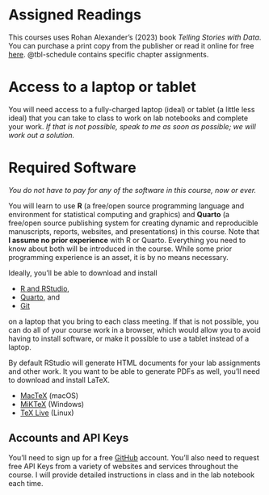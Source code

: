 # Assigned Readings

This courses uses Rohan Alexander's (2023) book *Telling Stories with Data*. You can purchase a print copy from the publisher or read it online for free [here](https://tellingstorieswithdata.com). @tbl-schedule contains specific chapter assignments.

# Access to a laptop or tablet 

You will need access to a fully-charged laptop (ideal) or tablet (a little less ideal) that you can take to class to work on lab notebooks and complete your work. *If that is not possible, speak to me as soon as possible; we will work out a solution.*

# Required Software

*You do not have to pay for any of the software in this course, now or ever.*

You will learn to use **R** (a free/open source programming language and environment for statistical computing and graphics) and **Quarto** (a free/open source publishing system for creating dynamic and reproducible manuscripts, reports, websites, and presentations) in this course. Note that **I assume no prior experience** with R or Quarto. Everything you need to know about both will be introduced in the course. While some prior programming experience is an asset, it is by no means necessary.

Ideally, you'll be able to download and install 

- [R and RStudio](https://posit.co/download/rstudio-desktop/),
- [Quarto](https://quarto.org), and 
- [Git](https://git-scm.com) 

on a laptop that you bring to each class meeting. If that is not possible, you can do all of your course work in a browser, which would allow you to avoid having to install software, or make it possible to use a tablet instead of a laptop.

By default RStudio will generate HTML documents for your lab assignments and other work. It you want to be able to generate PDFs as well, you'll need to download and install LaTeX.

- [MacTeX](https://www.tug.org/mactex/mactex-download.html) (macOS)
- [MiKTeX](https://miktex.org/howto/install-miktex) (Windows)
- [TeX Live](https://www.tug.org/texlive/) (Linux)

## Accounts and API Keys

You'll need to sign up for a free [GitHub](https://github.com) account. You'll also need to request free API Keys from a variety of websites and services throughout the course. I will provide detailed instructions in class and in the lab notebook each time.